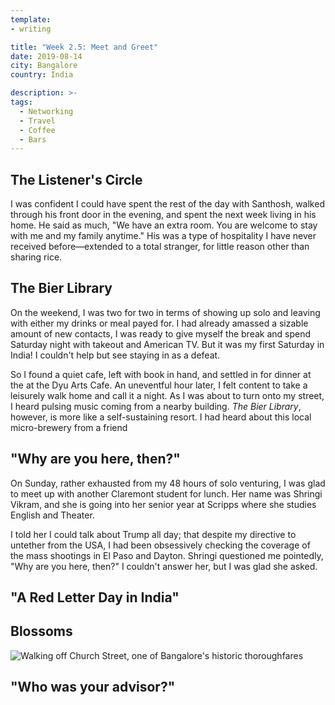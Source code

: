 ```yaml
---
template:
- writing

title: "Week 2.5: Meet and Greet"
date: 2019-08-14
city: Bangalore
country: India

description: >-
tags:
  - Networking
  - Travel
  - Coffee
  - Bars
---
```


## The Listener's Circle

I was confident I could have spent the rest of the day with Santhosh, walked through his front door in the evening, and spent the next week living in his home. He said as much, "We have an extra room. You are welcome to stay with me and my family anytime." His was a type of hospitality I have never received before—extended to a total stranger, for little reason other than sharing rice.

## The Bier Library

On the weekend, I was two for two in terms of showing up solo and leaving with either my drinks or meal payed for. I had already amassed a sizable amount of new contacts, I was ready to give myself the break and spend Saturday night with takeout and American TV. But it was my first Saturday in India! I couldn't help but see staying in as a defeat.

So I found a quiet cafe, left with book in hand, and settled in for dinner at the at the Dyu Arts Cafe. An uneventful hour later, I felt content to take a leisurely walk home and call it a night. As I was about to turn onto my street, I heard pulsing music coming from a nearby building. _The Bier Library_, however, is more like a self-sustaining resort. I had heard about this local micro-brewery from a friend

## "Why are you here, then?"

On Sunday, rather exhausted from my 48 hours of solo venturing, I was glad to meet up with another Claremont student for lunch. Her name was Shringi Vikram, and she is going into her senior year at Scripps where she studies English and Theater.

I told her I could talk about Trump all day; that despite my directive to untether from the USA, I had been obsessively checking the coverage of the mass shootings in El Paso and Dayton. Shringi questioned me pointedly, "Why are you here, then?" I couldn't answer her, but I was glad she asked.

## "A Red Letter Day in India"

## Blossoms

![Walking off Church Street, one of Bangalore's historic thoroughfares](../images/IMG_9078.jpg)

## "Who was your advisor?"